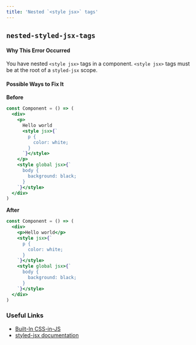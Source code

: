 ```yaml
---
title: 'Nested `<style jsx>` tags'
---
```


## `nested-styled-jsx-tags`

#### Why This Error Occurred

You have nested `<style jsx>` tags in a component. `<style jsx>` tags must be at the root of a `styled-jsx` scope.

#### Possible Ways to Fix It

**Before**

```jsx filename="example.js"
const Component = () => (
  <div>
    <p>
      Hello world
      <style jsx>{`
        p {
          color: white;
        }
      `}</style>
    </p>
    <style global jsx>{`
      body {
        background: black;
      }
    `}</style>
  </div>
)
```

**After**

```jsx filename="example.js"
const Component = () => (
  <div>
    <p>Hello world</p>
    <style jsx>{`
      p {
        color: white;
      }
    `}</style>
    <style global jsx>{`
      body {
        background: black;
      }
    `}</style>
  </div>
)
```

### Useful Links

- [Built-In CSS-in-JS](/docs/pages/building-your-application/styling#css-in-js)
- [styled-jsx documentation](https://github.com/vercel/styled-jsx)

